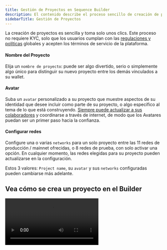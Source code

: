 ```yaml
---
title: Gestión de Proyectos en Sequence Builder
description: El contenido describe el proceso sencillo de creación de proyectos en Sequence Builder, destacando la facilidad de uso sin necesidad de KYC. Los usuarios deben cumplir con las regulaciones globales y los términos de la plataforma. Hay opciones para elegir un nombre de proyecto, subir un avatar personalizado y configurar redes.
sidebarTitle: Gestión de Proyectos
---
```


La creación de proyectos es sencilla y toma solo unos clics. Este proceso no requiere KYC, solo que los usuarios cumplan con las [regulaciones y políticas](https://support.sequence.xyz/en/article/sequence-list-of-restricted-regions-1eked2s/) globales y acepten los términos de servicio de la plataforma.

#### Nombre del Proyecto
Elija un `nombre de proyecto`: puede ser algo divertido, serio o simplemente algo único para distinguir su nuevo proyecto entre los demás vinculados a su wallet.

#### Avatar
Suba un `avatar` personalizado a su proyecto que muestre aspectos de su identidad que desee incluir como parte de su proyecto, o algo específico al tema de lo que está construyendo. [Siempre puede actualizar a sus colaboradores](/solutions/builder/project-settings#watch-how-to-invite-collaborators) y coordinarse a través de internet, de modo que los Avatares puedan ser un primer paso hacia la confianza.

#### Configurar redes
Configure una o varias `networks` para un solo proyecto entre las 11 redes de producción / mainnet ofrecidas, o 8 redes de prueba, con solo activar una opción. En cualquier momento, las redes elegidas para su proyecto pueden actualizarse en la configuración.

Estos 3 valores: `Project name`, su `avatar` y sus `networks` configuradas pueden cambiarse más adelante.

## Vea cómo se crea un proyecto en el Builder

<Frame>
  <video controls className="w-full aspect-video" src="/video/builder/02_Project_Management.mp4" />
</Frame>